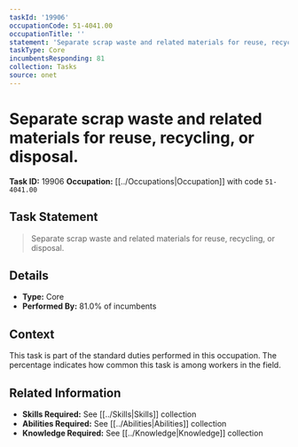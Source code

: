 ```yaml
---
taskId: '19906'
occupationCode: 51-4041.00
occupationTitle: ''
statement: 'Separate scrap waste and related materials for reuse, recycling, or disposal.'
taskType: Core
incumbentsResponding: 81
collection: Tasks
source: onet
---
```

# Separate scrap waste and related materials for reuse, recycling, or disposal.

**Task ID:** 19906
**Occupation:** [[../Occupations|Occupation]] with code `51-4041.00`

## Task Statement

> Separate scrap waste and related materials for reuse, recycling, or disposal.

## Details

- **Type:** Core
- **Performed By:** 81.0% of incumbents

## Context

This task is part of the standard duties performed in this occupation. The percentage indicates how common this task is among workers in the field.

## Related Information

- **Skills Required:** See [[../Skills|Skills]] collection
- **Abilities Required:** See [[../Abilities|Abilities]] collection
- **Knowledge Required:** See [[../Knowledge|Knowledge]] collection
